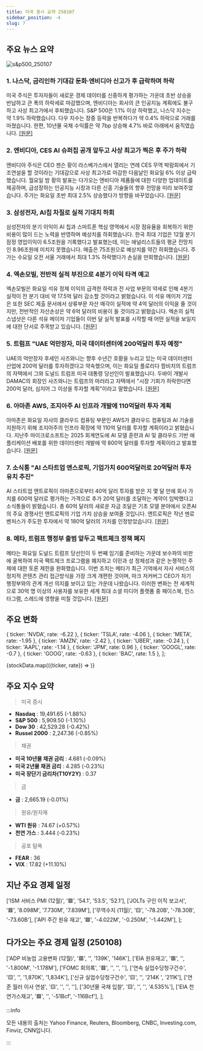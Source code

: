 ```yaml
---
title: 미국 증시 요약 250107
sidebar_position: -4
slug: 7
---
```


## 주요 뉴스 요약

![s&p500_250107](/map/250107.png)

### 1. **나스닥, 금리인하 기대감 둔화·엔비디아 신고가 후 급락하며 하락**

미국 주식은 투자자들이 새로운 경제 데이터를 신중하게 평가하는 가운데 초반 상승을 반납하고 큰 폭의 하락세로 마감했으며, 엔비디아는 회사의 큰 인공지능 계획에도 불구하고 사상 최고가에서 후퇴했습니다. S&P 500은 1.1% 이상 하락했고, 나스닥 지수는 약 1.9% 하락했습니다. 다우 지수는 장중 등락을 반복하다가 약 0.4% 하락으로 거래를 마쳤습니다. 한편, 10년물 국채 수익률은 약 7bp 상승해 4.7% 바로 아래에서 움직였습니다. [[원문]](https://finance.yahoo.com/news/live/stock-market-today-nasdaq-leads-stock-declines-as-traders-pare-rate-cut-bets-nvidia-plummets-after-record-close-210054425.html)

### 2. **엔비디아, CES AI 슈퍼칩 공개 앞두고 사상 최고가 찍은 후 주가 하락**

엔비디아 주식은 CEO 젠슨 황이 라스베가스에서 열리는 연례 CES 무역 박람회에서 기조연설을 할 것이라는 기대감으로 사상 최고가로 마감한 다음날인 화요일 6% 이상 급락했습니다. 월요일 밤 황의 발표는 다가오는 엔비디아 제품들에 대한 다양한 업데이트를 제공하며, 급성장하는 인공지능 시장과 다른 신흥 기술들의 향후 전망을 미리 보여주었습니다. 주가는 화요일 초반 최대 2.5% 상승했다가 방향을 바꾸었습니다. [[원문]](https://finance.yahoo.com/news/nvidia-stock-falls-after-notching-record-high-ahead-of-ces-ai-superchip-debut-210226230.html)

### 3. **삼성전자, AI칩 차질로 실적 기대치 하회**

삼성전자의 분기 이익이 AI 칩과 스마트폰 핵심 영역에서 시장 점유율을 회복하기 위한 비용이 많이 드는 노력을 반영하며 예상치를 하회했습니다. 한국 최대 기업은 12월 분기 잠정 영업이익이 6.5조원을 기록했다고 발표했는데, 이는 애널리스트들의 평균 전망치인 8.96조원에 미치지 못했습니다. 매출은 75조원으로 예상치를 약간 하회했습니다. 주가는 수요일 오전 서울 거래에서 최대 1.3% 하락했다가 손실을 만회했습니다. [[원문]](https://finance.yahoo.com/news/samsung-profit-disappoints-ai-chip-233827638.html)

### 4. **엑손모빌, 전반적 실적 부진으로 4분기 이익 타격 예고**

엑손모빌은 화요일 석유 정제 이익의 급격한 하락과 전 사업 부문의 약세로 인해 4분기 실적이 전 분기 대비 약 17.5억 달러 감소할 것이라고 밝혔습니다. 이 석유 메이저 기업은 또한 SEC 제출 문서에서 상류부문 자산 매각이 실적에 약 4억 달러의 이익을 줄 것이지만, 전반적인 자산손상은 약 6억 달러의 비용이 들 것이라고 밝혔습니다. 엑손의 실적 스냅샷은 다른 석유 메이저 기업들이 이번 달 실적 발표를 시작할 때 어떤 실적을 보일지에 대한 단서로 주목받고 있습니다. [[원문]](https://www.reuters.com/business/energy/exxon-mobil-expects-fourth-quarter-upstream-earnings-ease-2025-01-07/)

### 5. **트럼프 "UAE 억만장자, 미국 데이터센터에 200억달러 투자 예정"**

UAE의 억만장자 후세인 사즈와니는 향후 수년간 호황을 누리고 있는 미국 데이터센터 산업에 200억 달러를 투자하겠다고 약속했으며, 이는 화요일 플로리다 팜비치의 트럼프의 자택에서 그와 도널드 트럼프 미국 대통령 당선인이 발표했습니다. 두바이 개발사 DAMAC의 회장인 사즈와니는 트럼프의 마러라고 자택에서 "시장 기회가 허락한다면 200억 달러, 심지어 그 이상을 투자할 계획"이라고 말했습니다. [[원문]](https://www.reuters.com/world/us/trump-announces-20-bln-investment-us-data-centers-2025-01-07/)

### 6. **아마존 AWS, 조지아주 AI 인프라 개발에 110억달러 투자 계획**

아마존은 화요일 자사의 클라우드 컴퓨팅 부문인 AWS가 클라우드 컴퓨팅과 AI 기술을 지원하기 위해 조지아주의 인프라 확장에 약 110억 달러를 투자할 계획이라고 밝혔습니다. 지난주 마이크로소프트는 2025 회계연도에 AI 모델 훈련과 AI 및 클라우드 기반 애플리케이션 배포를 위한 데이터센터 개발에 약 800억 달러를 투자할 계획이라고 발표했습니다. [[원문]](https://www.reuters.com/technology/artificial-intelligence/amazon-says-aws-plans-invest-least-11-bln-georgia-ai-infrastructure-2025-01-07/)

### 7. **소식통 "AI 스타트업 앤스로픽, 기업가치 600억달러로 20억달러 투자유치 추진"**

AI 스타트업 앤트로픽이 아마존으로부터 40억 달러 투자를 받은 지 몇 달 만에 회사 가치를 600억 달러로 평가하는 가격으로 추가 20억 달러를 조달하는 계약이 임박했다고 소식통들이 밝혔습니다. 총 60억 달러의 새로운 자금 조달은 기초 모델 분야에서 오픈AI의 주요 경쟁사인 앤트로픽의 기업 가치 상승을 보여줄 것입니다. 앤트로픽은 작년 멘로 벤처스가 주도한 투자에서 약 180억 달러의 가치를 인정받았습니다. [[원문]](https://www.reuters.com/technology/artificial-intelligence/anthropic-raise-2-bln-deal-valuing-ai-startup-60-bln-wsj-reports-2025-01-07/)

### 8. **메타, 트럼프 행정부 출범 앞두고 팩트체크 정책 폐지**

메타는 화요일 도널드 트럼프 당선인이 두 번째 임기를 준비하는 가운데 보수파의 비판에 굴복하여 미국 팩트체크 프로그램을 폐지하고 이민과 성 정체성과 같은 논쟁적인 주제에 대한 토론 제한을 완화했습니다. 이번 조치는 메타가 최근 기억에서 자사 서비스의 정치적 콘텐츠 관리 접근방식을 가장 크게 개편한 것이며, 마크 저커버그 CEO가 차기 행정부와의 관계 개선 의지를 보이고 있는 가운데 나왔습니다. 이러한 변화는 전 세계적으로 30억 명 이상의 사용자를 보유한 세계 최대 소셜 미디어 플랫폼 중 페이스북, 인스타그램, 스레드에 영향을 미칠 것입니다. [[원문]](https://www.reuters.com/technology/meta-ends-third-party-fact-checking-program-adopts-x-like-community-notes-model-2025-01-07/)

## 주요 변화

  { ticker: 'NVDA', rate: -6.22 },
  { ticker: 'TSLA', rate: -4.06 },
  { ticker: 'META', rate: -1.95 },
  { ticker: 'AMZN', rate: -2.42 },
  { ticker: 'UBER', rate: -0.24 },
  { ticker: 'AAPL', rate: -1.14 },
  { ticker: 'JPM', rate: 0.96 },
  { ticker: 'GOOGL', rate: -0.7 },
  { ticker: 'GOOG', rate: -0.63 },
  { ticker: 'BAC', rate: 1.5 },
];

{stockData.map(({ticker, rate}) => <StockCardMini key={ticker} ticker={ticker} rate={rate}></StockCardMini>)}

## 주요 지수 요약

> 미국 증시

- **Nasdaq** : 19,491.65 (-1.88%)
- **S&P 500** : 5,909.50 (-1.10%)
- **Dow 30** : 42,529.28 (-0.42%)
- **Russel 2000** : 2,247.36 (-0.85%)

> 채권

- **미국 10년물 채권 금리** : 4.681 (-0.09%)
- **미국 2년물 채권 금리** : 4.285 (-0.23%)
- **미국 장단기 금리차(T10Y2Y)** : 0.37

> 금

- **금** : 2,665.19 (-0.01%)

> 원유/원자재

- **WTI 원유** : 74.67 (+0.57%)
- **천연 가스** : 3.444 (-0.23%)

> 공포 탐욕

- **FEAR** : 36
- **VIX** : 17.82 (+11.10%)

## 지난 주요 경제 일정

  ['ISM 서비스 PMI (12월)', '🟥', '54.1', '53.5', '52.1'],
  ['JOLTs 구인 이직 보고서', '🟥', '8.098M', '7.730M', '7.839M'],
  ['무역수지 (11월)', '🟨', '-78.20B', '-78.30B', '-73.60B'],
  ['API 주간 원유 재고', '🟩', '-4.022M', '-0.250M', '-1.442M'],
];

<EconomicCalendar data={eventsData} />

## 다가오는 주요 경제 일정 (250108)

  ['ADP 비농업 고용변화 (12월)', '🟥', '', '139K', '146K'],
  ['EIA 원유재고', '🟥', '', '-1.800M', '-1.178M'],
  ['FOMC 회의록', '🟥', '', '', ''],
  ['연속 실업수당청구건수', '🟨', '', '1,870K', '1,834K'],
  ['신규 실업수당청구건수', '🟨', '', '214K	', '211K'],
  ['연준 월러 이사 연설', '🟨', '', '', ''],
  ['30년물 국채 입찰', '🟨', '', '', '4.535%'],
  ['EIA 천연가스재고', '🟩', '', '-51Bcf', '-116Bcf'],
];

<EconomicCalendar data={nextEventsData} />

:::info

모든 내용의 출처는 Yahoo Finance, Reuters, Bloomberg, CNBC, Investing.com, Finviz, CNN입니다.

:::
